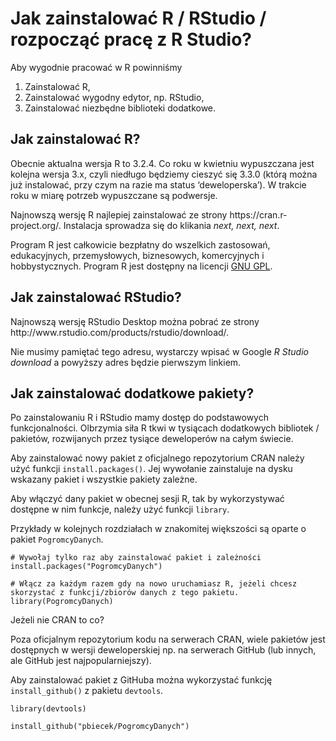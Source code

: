 # Jak zainstalować R / RStudio / rozpocząć pracę z R Studio?

Aby wygodnie pracować w R powinniśmy 

1. Zainstalować R,
2. Zainstalować wygodny edytor, np. RStudio,
3. Zainstalować niezbędne biblioteki dodatkowe.

## Jak zainstalować R?

Obecnie aktualna wersja R to 3.2.4. Co roku w kwietniu wypuszczana jest kolejna wersja 3.x, czyli niedługo będziemy cieszyć się 3.3.0 (którą można już instalować, przy czym na razie ma status 'deweloperska'). W trakcie roku w miarę potrzeb wypuszczane są podwersje.

Najnowszą wersję R najlepiej zainstalować ze strony https://cran.r-project.org/. 
Instalacja sprowadza się do klikania *next, next, next*.

Program R jest całkowicie bezpłatny do wszelkich zastosowań, edukacyjnych, przemysłowych, biznesowych, komercyjnych i hobbystycznych. Program R jest dostępny na licencji [GNU GPL](https://pl.wikipedia.org/wiki/GNU_General_Public_License).

## Jak zainstalować RStudio?

Najnowszą wersję RStudio Desktop można pobrać ze strony http://www.rstudio.com/products/rstudio/download/.

Nie musimy pamiętać tego adresu, wystarczy wpisać w Google *R Studio download* a powyższy adres będzie pierwszym linkiem.

## Jak zainstalować dodatkowe pakiety?

Po zainstalowaniu R i RStudio mamy dostęp do podstawowych funkcjonalności. Olbrzymia siła R tkwi w tysiącach dodatkowych bibliotek / pakietów, rozwijanych przez tysiące deweloperów na całym świecie.

Aby zainstalować nowy pakiet z oficjalnego repozytorium CRAN należy użyć funkcji `install.packages()`. Jej wywołanie zainstaluje na dysku wskazany pakiet i wszystkie pakiety zależne. 

Aby włączyć dany pakiet w obecnej sesji R, tak by wykorzystywać dostępne w nim funkcje, należy użyć funkcji `library`.

Przykłady w kolejnych rozdziałach w znakomitej większości są oparte o pakiet `PogromcyDanych`.

```
# Wywołaj tylko raz aby zainstalować pakiet i zależności
install.packages("PogromcyDanych")

# Włącz za każdym razem gdy na nowo uruchamiasz R, jeżeli chcesz skorzystać z funkcji/zbiorów danych z tego pakietu.
library(PogromcyDanych)
```

Jeżeli nie CRAN to co?

Poza oficjalnym repozytorium kodu na serwerach CRAN, wiele pakietów jest dostępnych w wersji deweloperskiej np. na serwerach GitHub (lub innych, ale GitHub jest najpopularniejszy).

Aby zainstalować pakiet z GitHuba można wykorzystać funkcję `install_github()` z pakietu `devtools`.

```
library(devtools)

install_github("pbiecek/PogromcyDanych")
```

